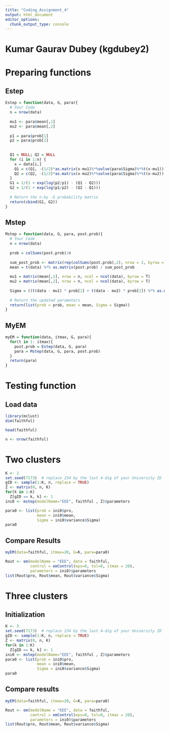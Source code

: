 ```yaml
---
title: "Coding_Assignment_4"
output: html_document
editor_options: 
  chunk_output_type: console
---
```

# Kumar Gaurav Dubey (kgdubey2)

# Preparing functions

## Estep
```r
Estep = function(data, G, para){
  # Your Code
  n = nrow(data)
  
  mu1 <- para$mean[,1]
  mu2 <- para$mean[,2]
  
  p1 = para$prob[1]
  p2 = para$prob[2]
  
  
  Q1 = NULL; Q2 = NULL
  for (i in 1:n) {
    x = data[i,]
    Q1 = c(Q1, -(1/2)*as.matrix(x-mu1)%*%solve(para$Sigma)%*%t(x-mu1))
    Q2 = c(Q2, -(1/2)*as.matrix(x-mu2)%*%solve(para$Sigma)%*%t(x-mu2))
  }
  G1 = 1/(1 + exp(log(p2/p1) - (Q1 - Q2)))
  G2 = 1/(1 + exp(log(p1/p2) - (Q2 - Q1)))
  
  # Return the n-by -G probability matrix
  return(cbind(G1, G2))
}
```

## Mstep

```r
Mstep = function(data, G, para, post.prob){
  # Your Code
  n = nrow(data)
  
  prob = colSums(post.prob)/n
  
  sum_post_prob <- matrix(rep(colSums(post.prob),2), nrow = 2, byrow = T)
  mean = t(data) %*% as.matrix(post.prob) / sum_post_prob
  
  mu1 = matrix(mean[,1], nrow = n, ncol = ncol(data), byrow = T)
  mu2 = matrix(mean[,2], nrow = n, ncol = ncol(data), byrow = T)
  
  Sigma = ((t(data - mu1) * prob[1] + t(data - mu2) * prob[2]) %*% as.matrix((data - mu1) * prob[1] + (data - mu2) * prob[2]))/n
  
  # Return the updated parameters
  return(list(prob = prob, mean = mean, Sigma = Sigma))
}

```

## MyEM

```r

myEM = function(data, itmax, G, para){
  for(t in 1: itmax){
    post.prob = Estep(data, G, para)
    para = Mstep(data, G, para, post.prob)
  }
  return(para)
}

```

# Testing function
## Load data

```r
library(mclust)
dim(faithful)

```


```r
head(faithful)
```


```r
n <- nrow(faithful)
```

# Two clusters

```r
K <- 2
set.seed(7173)  # replace 234 by the last 4-dig of your University ID
gID <- sample(1:K, n, replace = TRUE)
Z <- matrix(0, n, K)
for(k in 1:K)
  Z[gID == k, k] <- 1 
ini0 <- mstep(modelName="EEE", faithful , Z)$parameters

```


```r
para0 <- list(prob = ini0$pro, 
              mean = ini0$mean, 
              Sigma = ini0$variance$Sigma)
para0

```

## Compare Results

```r
myEM(data=faithful, itmax=20, G=K, para=para0)
```


```r
Rout <- em(modelName = "EEE", data = faithful,
           control = emControl(eps=0, tol=0, itmax = 20), 
           parameters = ini0)$parameters
list(Rout$pro, Rout$mean, Rout$variance$Sigma)

```

# Three clusters
## Initialization

```r

K <- 3
set.seed(7173)  # replace 234 by the last 4-dig of your University ID
gID <- sample(1:K, n, replace = TRUE)
Z <- matrix(0, n, K)
for(k in 1:K)
  Z[gID == k, k] <- 1 
ini0 <- mstep(modelName="EEE", faithful , Z)$parameters
para0 <- list(prob = ini0$pro, 
              mean = ini0$mean, 
              Sigma = ini0$variance$Sigma)
para0

```

## Compare results

```r
myEM(data=faithful, itmax=20, G=K, para=para0)
```


```r
Rout <- em(modelName = "EEE", data = faithful,
           control = emControl(eps=0, tol=0, itmax = 20), 
           parameters = ini0)$parameters
list(Rout$pro, Rout$mean, Rout$variance$Sigma)

```
